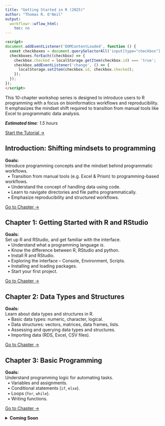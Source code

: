 ```yaml
---
title: "Getting Started in R (2025)"
author: "Thomas R. O'Neil"
output:
  workflowr::wflow_html:
    toc: no
---
```


```html
<script>
document.addEventListener('DOMContentLoaded', function () {
  const checkboxes = document.querySelectorAll('input[type="checkbox"]');
  checkboxes.forEach((checkbox) => {
    checkbox.checked = localStorage.getItem(checkbox.id) === 'true';
    checkbox.addEventListener('change', () => {
      localStorage.setItem(checkbox.id, checkbox.checked);
    });
  });
});
</script>
```

This 10-chapter workshop series is designed to introduce users to R programming with a focus on bioinformatics workflows and reproducibility. It emphasizes the mindset shift required to transition from manual tools like Excel to programmatic data analysis.

<read-time><i>**Estimated time**: 1.5 hours</i></read-time><wimr>

[Start the Tutorial →](https://drthomasoneil.github.io/analysis-user-group/r-tutorial/_book/index.html)

<wimr>

## **Introduction: Shifting mindsets to programming**

<div class="hint-goals">    
**Goals:**    
Introduce programming concepts and the mindset behind programmatic workflows.   
&nbsp;&nbsp;&#8226; Transition from manual tools (e.g. Excel & Prism) to programming-based workflows.  
&nbsp;&nbsp;&#8226; Understand the concept of handling data using code.  
&nbsp;&nbsp;&#8226; Learn to navigate directories and file paths programmatically.  
&nbsp;&nbsp;&#8226; Emphasize reproducibility and structured workflows.    
</div>

[Go to Chapter →](https://drthomasoneil.github.io/analysis-user-group/r-tutorial/_book/introduction.html)

<wimr>

## **Chapter 1: Getting Started with R and RStudio**

<div class="hint-goals">  
**Goals:**  
Set up R and RStudio, and get familiar with the interface.    
&nbsp;&nbsp;&#8226; Understand what a programming language *is*.    
&nbsp;&nbsp;&#8226; Know the difference between R, RStudio and python.     
&nbsp;&nbsp;&#8226; Install R and RStudio.   
&nbsp;&nbsp;&#8226; Exploring the interface – Console, Environment, Scripts.    
&nbsp;&nbsp;&#8226; Installing and loading packages.    
&nbsp;&nbsp;&#8226; Start your first project.   
</div>

[Go to Chapter →](https://drthomasoneil.github.io/analysis-user-group/r-tutorial/_book/chapter-1-getting-started-in-r-and-rstudio.html)

<wimr>

## **Chapter 2: Data Types and Structures**

<div class="hint-goals">  
**Goals:**  
Learn about data types and structures in R.   
&nbsp;&nbsp;&#8226; Basic data types: numeric, character, logical.      
&nbsp;&nbsp;&#8226; Data structures: vectors, matrices, data frames, lists.   
&nbsp;&nbsp;&#8226; Assessing and querying data types and structures.   
&nbsp;&nbsp;&#8226; Importing data (RDS, Excel, CSV files).  
</div>

[Go to Chapter →](https://drthomasoneil.github.io/analysis-user-group/r-tutorial/_book/chapter-2-data-types-and-structures.html)

<wimr>

## **Chapter 3: Basic Programming**

<div class="hint-goals">      
**Goals:**     
Understand programming logic for automating tasks.   
&nbsp;&nbsp;&#8226; Variables and assignments.    
&nbsp;&nbsp;&#8226; Conditional statements (`if`, `else`).    
&nbsp;&nbsp;&#8226; Loops (`for`, `while`).   
&nbsp;&nbsp;&#8226; Writing functions.    
</div>

[Go to Chapter →](https://drthomasoneil.github.io/analysis-user-group/r-tutorial/_book/chapter-3-basic-programming.html)

<wimr>

<details><summary>**Coming Soon**</summary>

## **Chapter 4: Data Manipulation with `tidyverse`**

<div class="hint-goals">      
**Goals:**     
Introduce `tidyverse` for filtering, mutating, summarizing and pivoting data.    
&nbsp;&nbsp;&#8226; Filtering rows (`filter()`), selecting columns (`select()`). 
&nbsp;&nbsp;&#8226; Adding new columns (`mutate()`).
&nbsp;&nbsp;&#8226; Grouping and summarizing (`group_by()` + `summarize()`).
&nbsp;&nbsp;&#8226; Pivot longer and Pivot wider   
</div>

[Go to Chapter →](https://drthomasoneil.github.io/analysis-user-group/r-tutorial/_book/chapter-4-data-manipulation-with-tidyverse.html)

<wimr>

## **Chapter 5: Visualization with `ggplot2` – Part 1**

<div class="hint-goals">      
**Goals:**     
Create and customize visualizations using `ggplot2`.    
&nbsp;&nbsp;&#8226; Basics of `ggplot2`   
&nbsp;&nbsp;&#8226; Make a scatterplot, boxplot and column graph    
&nbsp;&nbsp;&#8226; Customise labels, themes, and colors.   
</div>

[Go to Chapter →](https://drthomasoneil.github.io/analysis-user-group/r-tutorial/_book/chapter-5-data-visualisation-with-ggplot2.html)

<wimr>

## **Chapter 6: Advanced Visualization with `ggplot2` – Part 2**

<div class="hint-goals">      
**Goals:**     
Learn additional visualisation techniques.    
&nbsp;&nbsp;&#8226; Adjusting theme elements    
&nbsp;&nbsp;&#8226; Annotating the plots     
&nbsp;&nbsp;&#8226; facet_wrap() and grid_plot()    
&nbsp;&nbsp;&#8226; Savings plots   
</div>

[Go to Chapter →](https://drthomasoneil.github.io/analysis-user-group/r-tutorial/_book/chapter-6-data-visualisation-with-ggplot2_2.html)

<wimr>

## **Chapter 7: Statistical Analysis**

<div class="hint-goals">      
**Goals:**     
Apply simple statistic to the synthetic data.    
&nbsp;&nbsp;&#8226; Descriptive statistics: mean, median, mode.     
&nbsp;&nbsp;&#8226; Hypothesis testing (t-tests, ANOVA).    
&nbsp;&nbsp;&#8226; Correlation and regression.       
</div>

[Go to Chapter →](https://drthomasoneil.github.io/analysis-user-group/r-tutorial/_book/chapter-7-statistical-analysis.html)

<wimr>

## **Chapter 8: Reproducible Reports with RMarkdown**

<hint-text><strong>*Content coming soon!*</strong></hint-text>

<div class="hint-goals">      
**Goals:**     
Build a dynamic and shareable report of your analysis.    
&nbsp;&nbsp;&#8226; Introduction to RMarkdown.   
&nbsp;&nbsp;&#8226; Combining text, code, and visuals.    
&nbsp;&nbsp;&#8226; Generate tables with knitr.       
&nbsp;&nbsp;&#8226; Editing the yaml for additional customisations.       
&nbsp;&nbsp;&#8226; Exporting to PDF and HTML.    
</div>

[Go to Chapter →](https://drthomasoneil.github.io/analysis-user-group/r-tutorial/_book/chapter-8-reproducible-reports-with-rmarkdown.html)

<wimr>

## **Conclusions**

[Go to Chapter →](https://drthomasoneil.github.io/analysis-user-group/r-tutorial/_book/conclusions.html)

</details>

<e>


